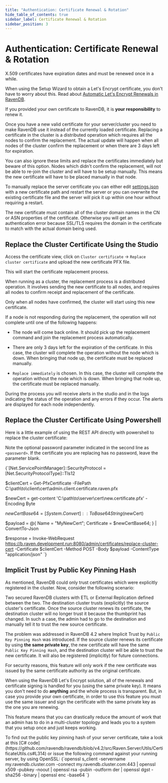 ```yaml
---
title: "Authentication: Certificate Renewal & Rotation"
hide_table_of_contents: true
sidebar_label: Certificate Renewal & Rotation
sidebar_position: 3
---
```



# Authentication: Certificate Renewal & Rotation

X.509 certificates have expiration dates and must be renewed once in a while.

When using the Setup Wizard to obtain a Let's Encrypt certificate, you don't have to worry about this. Read about [Automatic Let's Encrypt Renewals in RavenDB](../../../server/security/authentication/lets-encrypt-certificates.mdx).

If you provided your own certificate to RavenDB, it is **your responsibility** to renew it. 

Once you have a new valid certificate for your server/cluster you need to make RavenDB use it instead of the currently loaded certificate. Replacing a certificate in the cluster is a distributed operation which requires all the nodes to confirm the replacement. The actual update will happen when all nodes of the cluster confirm the replacement or when there are 3 days left for expiration. 

You can also ignore these limits and replace the certificates immediately but beware of this option. Nodes which didn't confirm the replacement, will not be able to re-join the cluster and will have to be setup manually. This means the new certificate will have to be placed manually in that node. 

To manually replace the server certificate you can either edit [settings.json](../../configuration/configuration-options.mdx#json) with a new certificate path and restart the server or you can overwrite the existing certificate file and the server will pick it up within one hour without requiring a restart.

<Admonition type="danger" title="">
The new certificate must contain all of the cluster domain names in the CN or ASN properties of the certificate. Otherwise you will get an authentication error because SSL/TLS requires the domain in the certificate to match with the actual domain being used.
</Admonition>

## Replace the Cluster Certificate Using the Studio

Access the certificate view, click on `Cluster certificate` -&gt; `Replace cluster certificate` and upload the new certificate PFX file.

This will start the certificate replacement process.

When running as a cluster, the replacement process is a distributed operation. It involves sending the new certificate to all nodes, and requires all nodes to confirm receipt and replacement of the certificate.

Only when all nodes have confirmed, the cluster will start using this new certificate. 

If a node is not responding during the replacement, the operation will not complete until one of the following happens:

* The node will come back online. It should pick up the replacement command and join the replacement process automatically.

* There are only 3 days left for the expiration of the certificate. In this case, the cluster will complete the operation without the node which is down. When bringing that node up, the certificate must be replaced manually.

* `Replace immediately` is chosen. In this case, the cluster will complete the operation without the node which is down. When bringing that node up, the certificate must be replaced manually.

During the process you will receive alerts in the studio and in the logs indicating the status of the operation and any errors if they occur. The alerts are displayed for each node independently.

## Replace the Cluster Certificate Using Powershell

Here is a little example of using the REST API directly with powershell to replace the cluster certificate:  

Note the optional password parameter indicated in the second line as `<password>`. If the certificate you are replacing 
has no password, leave the parameter blank.  

<TabItem value="powershell" label="powershell">
<CodeBlock language="powershell">
{`[Net.ServicePointManager]::SecurityProtocol = [Net.SecurityProtocolType]::Tls12

$clientCert = Get-PfxCertificate -FilePath C:\\path\\to\\client\\cert\\admin.client.certificate.raven.pfx <password>

$newCert = get-content 'C:\\path\\to\\server\\cert\\new.certificate.pfx' -Encoding Byte

$newCertBase64 = [System.Convert]::ToBase64String($newCert)

$payload = @\{
    Name              = "MyNewCert";
    Certificate       = $newCertBase64;
\} | ConvertTo-Json

$response = Invoke-WebRequest https://b.raven.development.run:8080/admin/certificates/replace-cluster-cert -Certificate $clientCert -Method POST -Body $payload -ContentType "application/json"
`}
</CodeBlock>
</TabItem>

## Implicit Trust by Public Key Pinning Hash

As mentioned, RavenDB could only trust certificates which were explicitly registered in the cluster. Now, consider the following scenario:

Two secured RavenDB clusters with ETL or External Replication defined between the two. The destination cluster trusts (explicitly) the source cluster's certificate. 
Once the source cluster renews its certificate, the destination cluster will no longer trust it because the thumbprint has changed. 
In such a case, the admin had to go to the destination and manually tell it to trust the new source certificate.

The problem was addressed in RavenDB 4.2 where Implicit Trust by `Public Key Pinning Hash` was introduced. If the source cluster renews its certificate by 
using **the same private key**, the new certificate will have the same `Public Key Pinning Hash`, and the destination cluster will be able to trust the new certificate. It will also be registered (implicitly) for future connections.

<Admonition type="warning" title="Important" id="important" href="#important">
For security reasons, this feature will only work if the new certificate was issued by the same certificate authority as the original certificate.
</Admonition>

When using the RavenDB Let's Encrypt solution, all of the renewals and certificate signing is handled for you (using the same private key). It means you don't need to do **anything** and the whole process is transparent.
But, in case you provide your own certificate, in order to use this feature you must use the same issuer and sign the certificate with the same private key as the one you are renewing. 

This feature means that you can drastically reduce the amount of work that an admin has to do in a multi-cluster topology and leads you to a system that you setup once and just keeps working.

<Admonition type="note" title="Tip" id="tip" href="#tip">
To find out the public key pinning hash of your server certificate, take a look at this [C# code](https://github.com/ravendb/ravendb/blob/v4.2/src/Raven.Server/Utils/CertificateUtils.cs#L314) or issue the following command against your running server, by using OpenSSL:
<TabItem value="bash" label="bash">
<CodeBlock language="bash">
{`openssl s_client -servername my.ravendb.cluster.com -connect my.ravendb.cluster.com:443 | openssl x509 -pubkey -noout | openssl rsa -pubin -outform der | openssl dgst -sha256 -binary | openssl enc -base64
`}
</CodeBlock>
</TabItem>
</Admonition>


